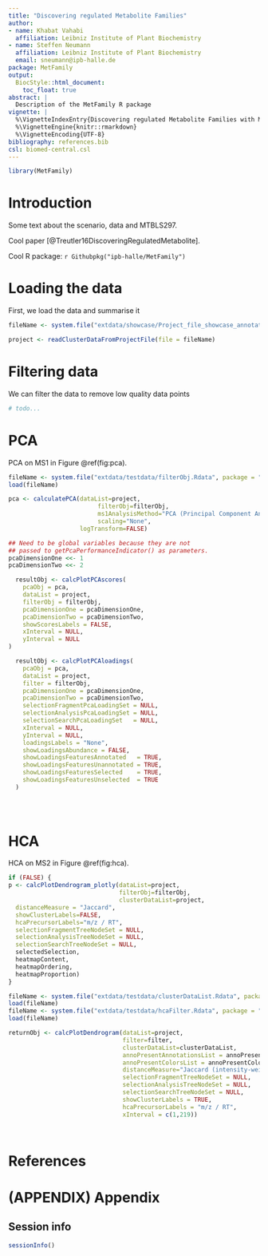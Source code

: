 ```yaml
---
title: "Discovering regulated Metabolite Families"
author:
- name: Khabat Vahabi
  affiliation: Leibniz Institute of Plant Biochemistry
- name: Steffen Neumann
  affiliation: Leibniz Institute of Plant Biochemistry
  email: sneumann@ipb-halle.de
package: MetFamily
output:
  BiocStyle::html_document:
    toc_float: true
abstract: |
  Description of the MetFamily R package
vignette: |
  %\VignetteIndexEntry{Discovering regulated Metabolite Families with MetFamily}
  %\VignetteEngine{knitr::rmarkdown}
  %\VignetteEncoding{UTF-8}
bibliography: references.bib
csl: biomed-central.csl
---
```


```r
library(MetFamily)
```

# Introduction

Some text about the scenario, data and MTBLS297.

Cool paper [@Treutler16DiscoveringRegulatedMetabolite].
 
Cool R package: `r Githubpkg("ipb-halle/MetFamily")`



# Loading the data

First, we load the data and summarise it

```r

fileName <- system.file("extdata/showcase/Project_file_showcase_annotated.csv.gz", package = "MetFamily")

project <- readClusterDataFromProjectFile(file = fileName)

```

# Filtering data

We can filter the data to remove low quality data points

```r

# todo...

```


# PCA

PCA on MS1 in Figure \@ref(fig:pca). 

```r
fileName <- system.file("extdata/testdata/filterObj.Rdata", package = "MetFamily")
load(fileName) 

pca <- calculatePCA(dataList=project, 
                         filterObj=filterObj, 
                         ms1AnalysisMethod="PCA (Principal Component Analysis)", 
                         scaling="None", 
                    logTransform=FALSE)

## Need to be global variables because they are not 
## passed to getPcaPerformanceIndicator() as parameters. 
pcaDimensionOne <<- 1
pcaDimensionTwo <<- 2

  resultObj <- calcPlotPCAscores(
    pcaObj = pca, 
    dataList = project, 
    filterObj = filterObj,
    pcaDimensionOne = pcaDimensionOne, 
    pcaDimensionTwo = pcaDimensionTwo, 
    showScoresLabels = FALSE, 
    xInterval = NULL, 
    yInterval = NULL
)

  resultObj <- calcPlotPCAloadings(
    pcaObj = pca, 
    dataList = project, 
    filter = filterObj, 
    pcaDimensionOne = pcaDimensionOne, 
    pcaDimensionTwo = pcaDimensionTwo, 
    selectionFragmentPcaLoadingSet = NULL,
    selectionAnalysisPcaLoadingSet = NULL,
    selectionSearchPcaLoadingSet   = NULL,
    xInterval = NULL, 
    yInterval = NULL,
    loadingsLabels = "None", 
    showLoadingsAbundance = FALSE, 
    showLoadingsFeaturesAnnotated   = TRUE,
    showLoadingsFeaturesUnannotated = TRUE,
    showLoadingsFeaturesSelected    = TRUE,
    showLoadingsFeaturesUnselected  = TRUE
  )

    
    
```

# HCA

HCA on MS2 in Figure \@ref(fig:hca). 

```r

if (FALSE) {
p <- calcPlotDendrogram_plotly(dataList=project, 
                               filterObj=filterObj, 
                               clusterDataList=project, 
  distanceMeasure = "Jaccard", 
  showClusterLabels=FALSE, 
  hcaPrecursorLabels="m/z / RT", 
  selectionFragmentTreeNodeSet = NULL, 
  selectionAnalysisTreeNodeSet = NULL, 
  selectionSearchTreeNodeSet = NULL, 
  selectedSelection, 
  heatmapContent, 
  heatmapOrdering, 
  heatmapProportion)
}

fileName <- system.file("extdata/testdata/clusterDataList.Rdata", package = "MetFamily")
load(fileName) 
fileName <- system.file("extdata/testdata/hcaFilter.Rdata", package = "MetFamily")
load(fileName) 

returnObj <- calcPlotDendrogram(dataList=project, 
                                filter=filter, 
                                clusterDataList=clusterDataList, 
                                annoPresentAnnotationsList = annoPresentAnnotationsList ,
                                annoPresentColorsList = annoPresentColorsList,
                                distanceMeasure="Jaccard (intensity-weighted)", 
                                selectionFragmentTreeNodeSet = NULL, 
                                selectionAnalysisTreeNodeSet = NULL, 
                                selectionSearchTreeNodeSet = NULL, 
                                showClusterLabels = TRUE, 
                                hcaPrecursorLabels = "m/z / RT", 
                                xInterval = c(1,219))

  
```

# References {.unnumbered}

<div id="refs"></div>

# (APPENDIX) Appendix {-} 

## Session info

```r
sessionInfo()
```

